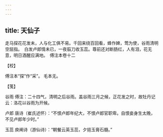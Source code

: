 ```yaml
---
---
---
```

title: 天仙子
---







走马探花花发未，人与化工俱不易。千回来绕百回看，蜂作婢，莺为使，谷雨清明空屈指。　白发卢郎情未已，一夜翦刀收玉蕊。尊前还对断肠红，人有泪，花无意，明日酒醒应满地。　傅注本卷十二





【校】


傅注本“探”作“采”。 毛本无。





【笺】


谷雨 傅注：二十四气，清明之后谷雨。盖谷雨三月之候，正花发之时，故牡丹记云：洛花以谷雨为开候。

卢郎 唐诗（崔氏述怀）：“不恨卢郎年纪大，不恨卢郎官职卑。自恨妾身生太晚，不见卢郎年少时。”

玉蕊 庾阐诗（游仙诗）：“朝餐云英玉蕊，夕挹玉膏石髓。”